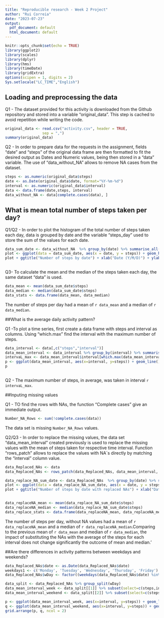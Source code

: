 ---
title: "Reproducible research - Week 2 Project"
author: "Rui Correia"
date: "2023-07-23"
output:
  pdf_document: default
  html_document: default
---

```{r setup, include=FALSE}
knitr::opts_chunk$set(echo = TRUE)
library(ggplot2)
library(scales)
library(dplyr)
library(hms)
library(timeDate)
library(gridExtra)
options(scipen = 1, digits = 2)
Sys.setlocale("LC_TIME","English")
```

## Loading and preprocessing the data
Q1 - The dataset provided for this activity is downloaded from the Github repository and stored into a variable "original_data". This step is cached to avoid repetition while writing the code.

```{r download_dataset, cache= TRUE, echo = TRUE}
original_data <- read.csv("activity.csv", header = TRUE,
                 sep = ",") 
summary(original_data)
```

Q2 - In order to prepare data for the requests in the assignment, fields "date" and "steps" of the original data frame are then formatted to fit the desired output as Dates and Numeric values, being then stored in a "data" variable. The use of "data_without_NA" allows to remove NA cases from the dataset.

```{r format_dataset, echo = TRUE}
steps <- as.numeric(original_data$steps)
date <- as.Date(original_data$date, format="%Y-%m-%d")
interval <- as.numeric(original_data$interval)
data <- data.frame(date,steps, interval)
data_without_NA <- data[complete.cases(data), ]
```

## What is mean total number of steps taken per day?
Q1/Q2 - In order to plot the histogram of the total number of steps taken each day, data is grouped by date and the variable "steps_day" used to store the sum of the values for each date. 

```{r plot_1}

data_sum_date <- data_without_NA  %>% group_by(date) %>% summarise_all(sum)
plot <- ggplot(data = data_sum_date, aes(x = date, y = steps)) + geom_histogram(stat = "identity", width=.9, position=position_dodge(.7)) 
plot + ggtitle("Number of steps by date") + xlab("Date (Y/M/D)") + ylab("Steps per day") + scale_x_date(breaks = "week", labels = date_format("%Y-%m-%d")) + theme_bw()+ theme(axis.text.x = element_text(angle = 45, hjust = 1))
                               
```

Q3- To calculate the mean and the median of the steps taken each day, the same dataset "data" is used.

```{r Q3}
data_mean <- mean(data_sum_date$steps)
data_median <- median(data_sum_date$steps)
data_stats <- data.frame(data_mean, data_median)
```

The number of steps per day had a mean of `r data_mean` and a median of `r data_median`.

##What is the average daily activity pattern?

Q1 -To plot a time series, first create a data frame with steps and interval as columns. Using "which.max" find the interval with the maximum number of steps.

```{r plot_2}
data_interval <- data[,c("steps","interval")]
data_mean_interval <- data_interval %>% group_by(interval) %>% summarise_all(mean, na.rm = TRUE)
intervaL_max <- data_mean_interval$interval[which.max(data_mean_interval$steps)]
p <- ggplot(data_mean_interval, aes(x=interval, y=steps)) + geom_line() 
p 
                               
```

Q2 - The maximum number of steps, in average, was taken in interval `r intervaL_max`.

##Inputing missing values

Q1 - TO find the rows with NAs, the function "Complete cases" give an immediate output.

```{r plot_Input NAs}
Number_NA_Rows <- sum(!complete.cases(data))
```

The data set is missing `Number_NA_Rows` values.

Q2/Q3 - In order to replace the missing values, the data set "data_mean_interval" created previously is used to replace the missing values with the mean of steps taken for respective time interval. Function "rows_patch" allows to replace the values with NA´s directly by matching the "interval" column value.

```{r plot_Replace NAs}
data_Replaced_NAs <- data
data_Replaced_NAs <- rows_patch(data_Replaced_NAs, data_mean_interval, by = "interval")
```

```{r plot_NA_Hist}

data_replace_NA_sum_date <- data_Replaced_NAs  %>% group_by(date) %>% summarise_all(sum)
plot <- ggplot(data = data_replace_NA_sum_date, aes(x = date, y = steps)) + geom_histogram(stat = "identity", width=.9, position=position_dodge(.7)) 
plot + ggtitle("Number of steps by date with replaced NAs") + xlab("Date (Y/M/D)") + ylab("Steps per day") + scale_x_date(breaks = "week", labels = date_format("%Y-%m-%d")) + theme_bw()+ theme(axis.text.x = element_text(angle = 45, hjust = 1))
                               
```

```{r Replace NAs_mean_and_median}
data_replaceNA_mean <- mean(data_replace_NA_sum_date$steps)
data_replaceNA_median <- median(data_replace_NA_sum_date$steps)
data_replace_stats <- data.frame(data_replaceNA_mean, data_replaceNA_median)
```

The number of steps per day, without NA values had a mean of `r data_replaceNA_mean` and a median of `r data_replaceNA_median`.Comparing to the previous mean of `r data_mean` and median of `r data_median`, the impact of substituting the NAs with the average of the steps for each interval does not change significantly the outcome of mean and median.'

##Are there differences in activity patterns between weekdays and weekends?
```{r weekend_weekday}
data_Replaced_NAs$date <- as.Date(data_Replaced_NAs$date)
weekdays1 <- c('Monday', 'Tuesday', 'Wednesday', 'Thursday', 'Friday')
data_Replaced_NAs$wDay <- factor((weekdays(data_Replaced_NAs$date) %in% weekdays1), levels=c(FALSE, TRUE), labels=c('weekend', 'weekday'))

data_split <- data_Replaced_NAs %>% group_split(wDay)
data_mean_interval_week <- data_split[[1]] %>% subset(select=c(steps,interval)) %>% group_by(interval) %>% summarise_all(mean, na.rm = TRUE)
data_mean_interval_weekend <- data_split[[2]] %>% subset(select=c(steps,interval)) %>% group_by(interval) %>% summarise_all(mean, na.rm = TRUE)

p <- ggplot(data_mean_interval_week, aes(x=interval, y=steps)) + geom_line() 
q <- ggplot(data_mean_interval_weekend, aes(x=interval, y=steps)) + geom_line()
grid.arrange(p, q, ncol = 2)
```
